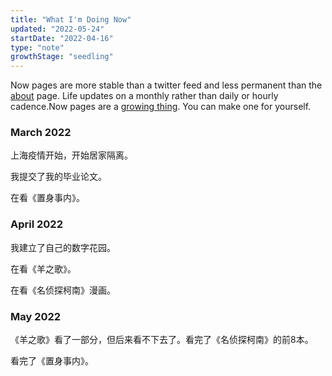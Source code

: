 ```yaml
---
title: "What I'm Doing Now"
updated: "2022-05-24"
startDate: "2022-04-16"
type: "note"
growthStage: "seedling"
---
```


Now pages are more stable than a twitter feed and less permanent than the [about](/about) page. Life updates on a monthly rather than daily or hourly cadence.<Footnote idName={1}>Now pages are a [growing thing](https://nownownow.com/about). You can make one for yourself.</Footnote>

<Spacer />

<NowSection>

### March 2022

上海疫情开始，开始居家隔离。

我提交了我的毕业论文。

在看《置身事内》。

</NowSection>

<NowSection>

### April 2022

我建立了自己的数字花园。

在看《羊之歌》。

在看《名侦探柯南》漫画。

</NowSection>
<NowSection>

### May 2022

《羊之歌》看了一部分，但后来看不下去了。看完了《名侦探柯南》的前8本。

看完了《置身事内》。

</NowSection>